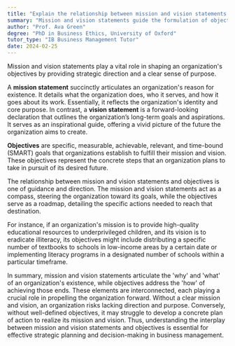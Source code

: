 ```yaml
---
title: "Explain the relationship between mission and vision statements and objectives"
summary: "Mission and vision statements guide the formulation of objectives by providing a strategic direction and purpose for an organisation."
author: "Prof. Ava Green"
degree: "PhD in Business Ethics, University of Oxford"
tutor_type: "IB Business Management Tutor"
date: 2024-02-25
---
```


Mission and vision statements play a vital role in shaping an organization's objectives by providing strategic direction and a clear sense of purpose.

A **mission statement** succinctly articulates an organization's reason for existence. It details what the organization does, who it serves, and how it goes about its work. Essentially, it reflects the organization's identity and core purpose. In contrast, a **vision statement** is a forward-looking declaration that outlines the organization’s long-term goals and aspirations. It serves as an inspirational guide, offering a vivid picture of the future the organization aims to create.

**Objectives** are specific, measurable, achievable, relevant, and time-bound (SMART) goals that organizations establish to fulfill their mission and vision. These objectives represent the concrete steps that an organization plans to take in pursuit of its desired future.

The relationship between mission and vision statements and objectives is one of guidance and direction. The mission and vision statements act as a compass, steering the organization toward its goals, while the objectives serve as a roadmap, detailing the specific actions needed to reach that destination.

For instance, if an organization's mission is to provide high-quality educational resources to underprivileged children, and its vision is to eradicate illiteracy, its objectives might include distributing a specific number of textbooks to schools in low-income areas by a certain date or implementing literacy programs in a designated number of schools within a particular timeframe.

In summary, mission and vision statements articulate the 'why' and 'what' of an organization's existence, while objectives address the 'how' of achieving those ends. These elements are interconnected, each playing a crucial role in propelling the organization forward. Without a clear mission and vision, an organization risks lacking direction and purpose. Conversely, without well-defined objectives, it may struggle to develop a concrete plan of action to realize its mission and vision. Thus, understanding the interplay between mission and vision statements and objectives is essential for effective strategic planning and decision-making in business management.
    